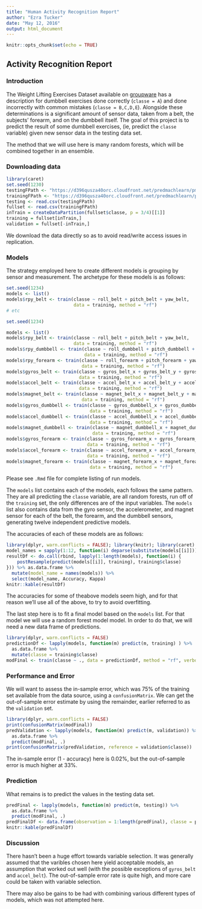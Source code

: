 ```yaml
---
title: "Human Activity Recognition Report"
author: "Ezra Tucker"
date: "May 12, 2016"
output: html_document
---
```


```r
knitr::opts_chunk$set(echo = TRUE)

```

## Activity Recognition Report

### Introduction
The Weight Lifting Exercises Dataset available on [groupware](http://groupware.les.inf.puc-rio.br/har) has a description for dumbbell exercises done correctly (`classe = A`) and done incorrectly with common mistakes (`classe = B,C,D,E`). Alongside these determinations is a significant amount of sensor data, taken from a belt, the subjects' forearm, and on the dumbbell itself. The goal of this project is to predict the result of some dumbbell exercises, (ie, predict the `classe` variable) given new sensor data in the testing data set.

The method that we will use here is many random forests, which will be combined together in an ensemble.

### Downloading data
```r
library(caret)
set.seed(1230)
testingFPath <- "https://d396qusza40orc.cloudfront.net/predmachlearn/pml-testing.csv"
trainingFPath <- "https://d396qusza40orc.cloudfront.net/predmachlearn/pml-training.csv"
testing <- read.csv(testingFPath)
fullset <- read.csv(trainingFPath)
inTrain = createDataPartition(fullset$classe, p = 3/4)[[1]]
training = fullset[inTrain,]
validation = fullset[-inTrain,]
```
We download the data directly so as to avoid read/write access issues in replication.

### Models
The strategy employed here to create different models is grouping by sensor and measurement. The archetype for these models is as follows:

```r
set.seed(1234)
models <- list()
models$rpy_belt <- train(classe ~ roll_belt + pitch_belt + yaw_belt,
                         data = training, method = "rf")
# etc
```

```r
set.seed(1234)

models <- list()
models$rpy_belt <- train(classe ~ roll_belt + pitch_belt + yaw_belt,
                         data = training, method = "rf")
models$rpy_dumbbell <- train(classe ~ roll_dumbbell + pitch_dumbbell + yaw_dumbbell,
                             data = training, method = "rf")
models$rpy_forearm <- train(classe ~ roll_forearm + pitch_forearm + yaw_forearm,
                            data = training, method = "rf")
models$gyros_belt <- train(classe ~ gyros_belt_x + gyros_belt_y + gyros_belt_z,
                           data = training, method = "rf")
models$accel_belt <- train(classe ~ accel_belt_x + accel_belt_y + accel_belt_z,
                           data = training, method = "rf")
models$magnet_belt <- train(classe ~ magnet_belt_x + magnet_belt_y + magnet_belt_z,
                            data = training, method = "rf")
models$gyros_dumbbell <- train(classe ~ gyros_dumbbell_x + gyros_dumbbell_y + gyros_dumbbell_z,
                               data = training, method = "rf")
models$accel_dumbbell <- train(classe ~ accel_dumbbell_x + accel_dumbbell_y + accel_dumbbell_z,
                               data = training, method = "rf")
models$magnet_dumbbell <- train(classe ~ magnet_dumbbell_x + magnet_dumbbell_y + magnet_dumbbell_z,
                                data = training, method = "rf")
models$gyros_forearm <- train(classe ~ gyros_forearm_x + gyros_forearm_y + gyros_forearm_z,
                              data = training, method = "rf")
models$accel_forearm <- train(classe ~ accel_forearm_x + accel_forearm_y + accel_forearm_z,
                              data = training, method = "rf")
models$magnet_forearm <- train(classe ~ magnet_forearm_x + magnet_forearm_y + magnet_forearm_z,
                               data = training, method = "rf")
```


Please see `.Rmd` file for complete listing of run models.

The `models` list contains each of the models, each follows the same pattern. They are all predicting the `classe` variable, are all random forests, run off of the `training` set, the only differences are of the input variables. The `models` list also contains data from the gyro sensor, the accelerometer, and magnet sensor for each of the belt, the forearm, and the dumbbell sensors, generating twelve independent predictive models.

The accuracies of each of these models are as follows:
```r
library(dplyr, warn.conflicts = FALSE); library(knitr); library(caret)
model_names = sapply(1:12, function(i) deparse(substitute(models[[i]])))
resultDf <- do.call(rbind, lapply(1:length(models), function(i) {
    postResample(predict(models[[i]], training), training$classe)
})) %>% as.data.frame %>%
  mutate(model_name = names(models)) %>%
  select(model_name, Accuracy, Kappa)
knitr::kable(resultDf)
```

The accuracies for some of theabove models seem high, and for that reason we'll use all of the above, to try to avoid overfitting.

The last step here is to fit a final model based on the `models` list. For that model we will use a random forest model model. In order to do that, we will need a new data frame of predictions.

```r
library(dplyr, warn.conflicts = FALSE)
predictionDf <- lapply(models, function(m) predict(m, training) ) %>%
  as.data.frame %>%
  mutate(classe = training$classe)
modFinal <- train(classe ~ ., data = predictionDf, method = "rf", verbose = FALSE)
```

### Performance and Error

We will want to assess the in-sample error, which was 75% of the training set available from the data source, using a `confusionMatrix`. We can get the out-of-sample error estimate by using the remainder, earlier referred to as the `validation` set.
```r
library(dplyr, warn.conflicts = FALSE)
print(confusionMatrix(modFinal))
predValidation <- lapply(models, function(m) predict(m, validation)) %>%
  as.data.frame %>%
  predict(modFinal, .)
print(confusionMatrix(predValidation, reference = validation$classe))
```

The in-sample error (1 - accuracy) here is 0.02%, but the out-of-sample error is much higher at 33%. 

### Prediction

What remains is to predict the values in the testing data set.

```r
predFinal <- lapply(models, function(m) predict(m, testing)) %>%
  as.data.frame %>%
  predict(modFinal, .)
predFinalDf <- data.frame(observation = 1:length(predFinal), classe = predFinal)
knitr::kable(predFinalDf)
```

### Discussion
There hasn't been a huge effort towards variable selection. It was generally assumed that the varibles chosen here yield acceptable models, an assumption that worked out well (with the possible exceptions of `gyros_belt` and `accel_belt`). The out-of-sample error rate is quite high, and more care could be taken with variable selection.

There may also be gains to be had with combining various different types of models, which was not attempted here.